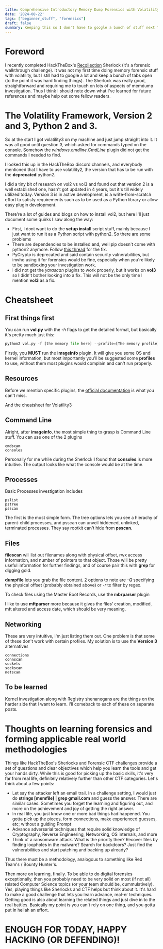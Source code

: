 ```yaml
---
title: Comprehensive Introductory Memory Dump Forensics with Volatility
date: '2024-08-22'
tags: ["beginner_stuff", "forensics"]
draft: false
summary: Keeping this so I don't have to google a bunch of stuff next time ;)
---
```


# Foreword

I recently completed HackTheBox's [Recollection](https://app.hackthebox.com/sherlocks/Recollection) Sherlock (it's a forensic walkthrough challenge).
It was not my first time doing memory forensic stuff with volatility, but I still had to google a lot and keep a bunch of tabs open (to the point it was hard finding things).
The Sherlock was really good, straightforward and requiring me to touch on lots of aspects of memdump investigation. Thus I think I should note down what I've learned for future references and maybe help out some fellow readers.

# The Volatility Framework, Version 2 and 3, Python 2 and 3.

So at the start I got volatility3 on my machine and just jump straight into it. It was all good until question 3, which asked for commands typed on the console. Somehow the *windows.cmdline.CmdLine* plugin did not get the commands I needed to find.

I looked this up in the HackTheBox discord channels, and everybody mentioned that I have to use volatility2, the version that has to be run with the **deprecated** python2.

I did a tiny bit of research on vol2 vs vol3 and found out that version 2 is a well established one, hasn't got updated in 4 years, but it's till widely utilized today.
Version 3 is in active development, is a write-from-scratch effort to satisfy requirements such as to be used as a Python library or allow easy plugin development. 

There're a lot of guides and blogs on how to install vol2, but here I'll just document some quirks I saw along the way:
- First, I dont want to do the **setup install** script stuff, mainly because I just want to run it as a Python script with python2. So there are some problems
- There are dependencies to be installed and, well pip doesn't come with python2 anymore. Follow [this thread](https://github.com/volatilityfoundation/volatility/issues/771) for the fix.
- PyCrypto is deprecated and said contain security vulnerabilities, but imvho using it for forensics would be fine, especially when you're likely to be sandboxing your investigation work.
- I did not get the *yarascan* plugins to work properly, but it works on **vol3** so I didn't bother looking into a fix. This will not be the only time I mention **vol3** as a fix.

# Cheatsheet
## First things first

You can run **vol.py** with the *-h* flags to get the detailed format, but basically it's pretty much just this:
```py
python2 vol.py -f [the memory file here] --profile=[The memory profile] [plugins to run] [insert other options and flags here]
```

Firstly, you **MUST** run the **imageinfo** plugin. It will give you some OS and kernel information, but most importantly you'll be suggested some **profiles** to use, without them most plugins would complain and can't run properly.

## Resources

Before we mention specific plugins, the [official documentation](https://github.com/volatilityfoundation/volatility/wiki/Command-Reference) is what you can't miss.

And the cheatsheet for [Volatility3](https://cheatography.com/bpdzone/cheat-sheets/volatility-3-0-windows/)

## Command Line
Alright, after **imageinfo**, the most simple thing to grasp is Command Line stuff. You can use one of the 2 plugins
```
cmdscan
consoles
```

Personally for me while during the Sherlock I found that **consoles** is more intuitive. The output looks like what the console would be at the time.

## Processes
Basic Processes investigation includes

```
pslist
pstree 
psscan
```

The first is the most simple form. The tree options lets you see a hierachy of parent-child processes, and psscan can unveil hiddened, unlinked, terminated processes.
They say rootkit can't hide from **psscan**.

## Files  

**filescan** will list out filenames along with physical offset, rwx access information, and number of pointers to that object. Those will be pretty useful information for further findings, and of course pair this with **grep** for digging gold.

**dumpfile** lets you grab the file content. 2 options to note are *-Q* specifying the physical offset (probably obtained above) or *-r* to filter by regex.

To check files using the Master Boot Records, use the **mbrparser** plugin

I like to use **mftparser** more because it gives the files' creation, modified, mft altered and access date, which should be very meaning.

## Networking

These are very intuitive, I'm just listing them out. One problem is that some of these don't work with certain profiles. My solution is to use the **Version 3** alternatives
```
connections
connscan
sockets
sockscan
netscan
```

## To be learned

Kernel investigation along with Registry shenanegans are the things on the harder side that I want to learn. I'll comeback to each of these on separate posts.

# Thoughts on learning forensics and forming applicable real world methodologies

Things like HackTheBox's Sherlocks and Forensic CTF challenges provide a set of questions and clear objectives which help you learn the tools and get your hands dirty.
While this is good for picking up the basic skills, it's very far from real life, definitely relatively further than other CTF categories. Let's think about a few points:
- Let say the attacker left an email trail. In a challenge setting, I would just do **strings [memfile] | grep gmail.com** and guess the answer. There are similar cases. Sometimes you forget the learning and figuring out, and more on the achievement and joy of getting the right answer.
- In real life, you just know one or more bad things had happened. You gotta pick up the pieces, form connections, make experienced guesses, etc; without a guiding Prompt
- Advance adversarial techniques that require solid knowledge of Cryptography, Reverse Engineering, Networking, OS internals, and more
- Think of a ransomware attack. What is the priority then? Recover files by finding loopholes in the malware? Search for backdoors? Just find the vulnerabilities and start patching and backing up already?

Thus there must be a methodology, analogous to something like Red Team's / Bounty Hunter's. 

Then more on learning, finally. To be able to do digital forensics exceptionally, then you probably need to be very solid on most (if not all) related Computer Science topics (or your team should be, cummulatively). Yes, playing things like Sherlocks and CTF helps but think about it. It's hard to make a good challenge that lets you learn advance, real-er techniques. Getting good is also about learning the related things and just dive in to the real battles. Basically my point is you can't rely on one thing, and you gotta put in hellah an effort.

# ENOUGH FOR TODAY, HAPPY HACKING (OR DEFENDING)!